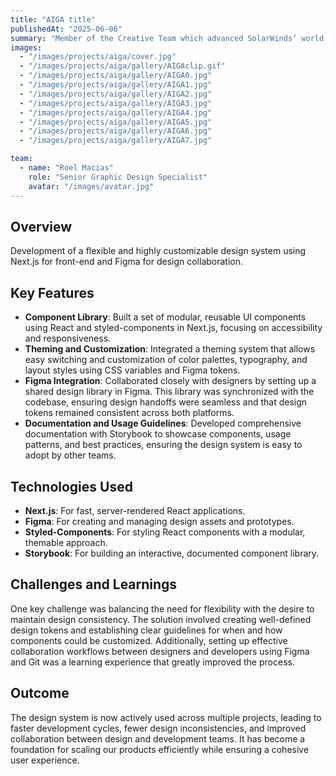 ---
title: "AIGA title"
publishedAt: "2025-06-06"
summary: "Member of the Creative Team which advanced SolarWinds’ world-class solutions in a fast-paced environment."
images:
  - "/images/projects/aiga/cover.jpg"
  - "/images/projects/aiga/gallery/AIGAclip.gif"
  - "/images/projects/aiga/gallery/AIGA0.jpg"
  - "/images/projects/aiga/gallery/AIGA1.jpg"
  - "/images/projects/aiga/gallery/AIGA2.jpg"
  - "/images/projects/aiga/gallery/AIGA3.jpg"
  - "/images/projects/aiga/gallery/AIGA4.jpg"
  - "/images/projects/aiga/gallery/AIGA5.jpg"
  - "/images/projects/aiga/gallery/AIGA6.jpg"
  - "/images/projects/aiga/gallery/AIGA7.jpg"

team:
  - name: "Roel Macias"
    role: "Senior Graphic Design Specialist"
    avatar: "/images/avatar.jpg"
---

## Overview

Development of a flexible and highly customizable design system using Next.js for front-end and Figma for design collaboration.

## Key Features

- **Component Library**: Built a set of modular, reusable UI components using React and styled-components in Next.js, focusing on accessibility and responsiveness.
- **Theming and Customization**: Integrated a theming system that allows easy switching and customization of color palettes, typography, and layout styles using CSS variables and Figma tokens.
- **Figma Integration**: Collaborated closely with designers by setting up a shared design library in Figma. This library was synchronized with the codebase, ensuring design handoffs were seamless and that design tokens remained consistent across both platforms.
- **Documentation and Usage Guidelines**: Developed comprehensive documentation with Storybook to showcase components, usage patterns, and best practices, ensuring the design system is easy to adopt by other teams.

## Technologies Used

- **Next.js**: For fast, server-rendered React applications.
- **Figma**: For creating and managing design assets and prototypes.
- **Styled-Components**: For styling React components with a modular, themable approach.
- **Storybook**: For building an interactive, documented component library.

## Challenges and Learnings

One key challenge was balancing the need for flexibility with the desire to maintain design consistency. The solution involved creating well-defined design tokens and establishing clear guidelines for when and how components could be customized. Additionally, setting up effective collaboration workflows between designers and developers using Figma and Git was a learning experience that greatly improved the process.

## Outcome

The design system is now actively used across multiple projects, leading to faster development cycles, fewer design inconsistencies, and improved collaboration between design and development teams. It has become a foundation for scaling our products efficiently while ensuring a cohesive user experience.